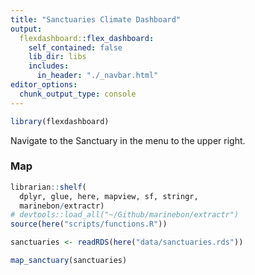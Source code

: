 ```yaml
---
title: "Sanctuaries Climate Dashboard"
output: 
  flexdashboard::flex_dashboard:
    self_contained: false
    lib_dir: libs
    includes:
      in_header: "./_navbar.html"
editor_options: 
  chunk_output_type: console
---
```


```r
library(flexdashboard)
```

Navigate to the Sanctuary in the menu to the upper right.

### Map

```r
librarian::shelf(
  dplyr, glue, here, mapview, sf, stringr,
  marinebon/extractr)
# devtools::load_all("~/Github/marinebon/extractr")
source(here("scripts/functions.R"))

sanctuaries <- readRDS(here("data/sanctuaries.rds"))

map_sanctuary(sanctuaries)
```

